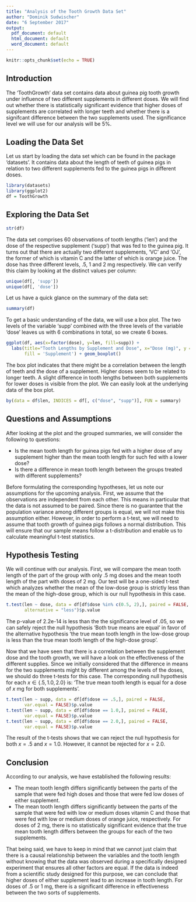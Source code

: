 ```yaml
---
title: "Analysis of the Tooth Growth Data Set"
author: "Dominik Sudwischer"
date: "6 September 2017"
output:
  pdf_document: default
  html_document: default
  word_document: default
---
```


```r
knitr::opts_chunk$set(echo = TRUE)
```

## Introduction
The 'ToothGrowth' data set contains data about guinea pig tooth growth under influence of two different supplements in different doses. We will find out whether there is statistically significant evidence that higher doses of supplements are correlated with longer teeth and whether there is a signifcant difference between the two supplements used. The significance level we will use for our analysis will be 5%.

## Loading the Data Set
Let us start by loading the data set which can be found in the package 'datasets'. It contains data about the length of teeth of guinea pigs in relation to two different supplements fed to the guinea pigs in different doses. 
```r
library(datasets)
library(ggplot2)
df = ToothGrowth
```

## Exploring the Data Set
```r
str(df)
```
The data set comprises 60 observations of tooth lengths ('len') and the dose of the respective supplement ('supp') that was fed to the guinea pig. It turns out that there are actually two different supplements, 'VC' and 'OJ', the former of which is vitamin C and the latter of which is orange juice. The dose has three different levels, .5, 1 and 2 mg respectively. We can verify this claim by looking at the distinct values per column:
```r
unique(df[, 'supp'])
unique(df[, 'dose'])
```
Let us have a quick glance on the summary of the data set:
```r
summary(df)
```
To get a basic understanding of the data, we will use a box plot. The two levels of the variable 'supp' combined with the three levels of the variable 'dose' leaves us with 6 combinations in total, so we create 6 boxes.
```r
ggplot(df, aes(x=factor(dose), y=len, fill=supp)) +
  labs(title="Tooth Lengths by Supplement and Dose", x="Dose (mg)", y = "Length (mm)",
       fill = 'Supplement') + geom_boxplot()
```
The box plot indicates that there might be a correlation between the length of teeth and the dose of a supplement. Higher doses seem to be related to longer teeth. A slight difference in tooth lengths between both supplements for lower doses is visible from the plot.
We can easily look at the underlying data of the box plot. 
```r
by(data = df$len, INDICES = df[, c("dose", "supp")], FUN = summary)
```

## Questions and Assumptions
After looking at the plot and the grouped summaries, we will consider the following to questions:

* Is the mean tooth length for guinea pigs fed with a higher dose of any supplement higher than the mean tooth length for such fed with a lower dose?
* Is there a difference in mean tooth length between the groups treated with different supplements?

Before formulating the corresponding hypotheses, let us note our assumptions for the upcoming analysis.
First, we assume that the observations are independent from each other. This means in particular that the data is not assumed to be paired. Since there is no guarantee that the population variance among different groups is equal, we will not make this assumption either. However, in order to perform a t-test, we will need to assume that tooth growth of guinea pigs follows a normal distribution. This will ensure that our sample means follow a t-distribution and enable us to calculate meaningful t-test statistics.

## Hypothesis Testing
We will continue with our analysis. First, we will compare the mean tooth length of the part of the group with only .5 mg doses and the mean tooth length of the part with doses of 2 mg. Our test will be a one-sided t-test which analyzes whether the mean of the low-dose group is strictly less than the mean of the high-dose group, which is our null hypothesis in this case.
```r
t.test(len ~ dose, data = df[df$dose %in% c(0.5, 2),], paired = FALSE, var.equal = FALSE,
       alternative = "less")$p.value
```
The p-value of 2.2e-14 is less than the the significance level of .05, so we can safely reject the null hypothesis 'Both true means are equal' in favor of the alternative hypothesis 'the true mean tooth length in the low-dose group is less than the true mean tooth length of the high-dose group'.

Now that we have seen that there is a correlation between the supplement dose and the tooth growth, we will have a look on the effectiveness of the different supplies. Since we initially considered that the difference in means for the two supplements might by different among the levels of the doses, we should do three t-tests for this case. The corresponding null hypothesis for each $x \in \{.5, 1.0, 2.0\}$ is:
'The true mean tooth length is equal for a dose of $x$ mg for both supplements'.

```r
t.test(len ~ supp, data = df[df$dose == .5,], paired = FALSE,
       var.equal = FALSE)$p.value
t.test(len ~ supp, data = df[df$dose == 1.0,], paired = FALSE,
       var.equal = FALSE)$p.value
t.test(len ~ supp, data = df[df$dose == 2.0,], paired = FALSE,
       var.equal = FALSE)$p.value
```
The result of the t-tests shows that we can reject the null hypothesis for both $x = .5$ and $x = 1.0$. However, it cannot be rejected for $x = 2.0$.

## Conclusion
According to our analysis, we have established the following results:

* The mean tooth length differs significantly between the parts of the sample that were fed high doses and those that were fed low doses of either supplement.
* The mean tooth length differs significantly between the parts of the sample that were fed with low or medium doses vitamin C and those that were fed with low or medium doses of orange juice, respectively. For doses of 2 mg, there is no statistically significant evidence that the true mean tooth length differs between the groups for each of the two supplements.

That being said, we have to keep in mind that we cannot just claim that there is a causal relationship between the variables and the tooth length without knowing that the data was observed during a specifically designed experiment that ensures all other factors are equal. If the data is indeed from a scientific study designed for this purpose, we can conclude that higher doses of either supplement lead to an increase in tooth length. For doses of .5 or 1 mg, there is a significant difference in effectiveness between the two sorts of supplements.
